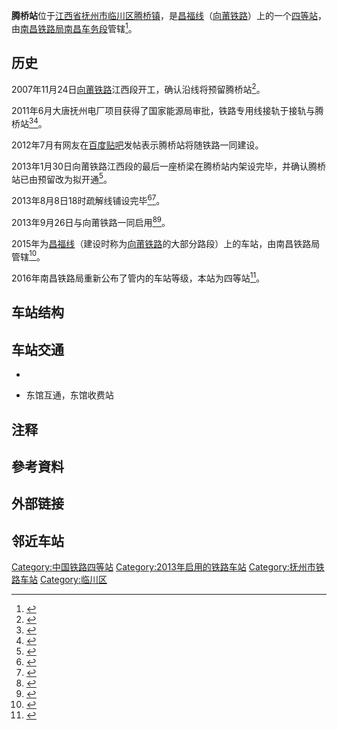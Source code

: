 {{Infobox China railway station
|车站名称= 腾桥站
|图片= G70 20150312 164932.jpg
|图片介绍= 腾桥站的灯泡线（仔细看）
|其他名称= 大唐站<ref>{{Cite web|url=http://jxfz.jxnews.com.cn/system/2013/04/08/012361016.shtml|title=抚州市政协主席谢发明深入昌福铁路调研|accessdate=2016-10-05|author=|date=2013-04-08|work=jxfz.jxnews.com.cn|publisher=|archive-date=2016-10-05|archive-url=https://web.archive.org/web/20161005201632/http://jxfz.jxnews.com.cn/system/2013/04/08/012361016.shtml|dead-url=no}}</ref>
|车站拼音= TengQiao
|英文名称= Tengqiao Railway Station
|车站代码= 
|电报码= 
|拼音码= 
|车站类型= 
|始建时间= 2012年或2013年
|开通运营= 2013年9月26日
|车站地址= [[江西省|江西省]][[抚州市|抚州市]][[临川区|临川区]][[腾桥镇|腾桥镇]]石塘村
|坐标= {{Coord|27.7802423|N|116.4862673|E|format=dms|display=inline,title|type:railwaystation_region:CN}}
|归属= [[南昌铁路局|南昌铁路局]][[南昌车务段|南昌车务段]]
|使用状态= 使用中
|线路= [[昌福铁路|昌福线]]
|车站等级= [[四等站_(中国大陆)|四等站]]
|月台数目= 0
|侧式站台=<!--車站島式月臺的數目，此參數可選-->
|岛式站台=<!--車站月臺面的數目，此參數可選-->
|站台面= 
|股道数目 = 8
|正线= 2
|到发线= 
|其它线= 6（1条疏解线即灯泡线）
|网站=
 }}
'''腾桥站'''位于[[江西省|江西省]][[抚州市|抚州市]][[临川区|临川区]][[腾桥镇|腾桥镇]]，是[[昌福铁路|昌福线]]（[[向莆铁路|向莆铁路]]）上的一个[[四等站_(中国大陆)|四等站]]，由[[南昌铁路局|南昌铁路局]][[南昌车务段|南昌车务段]]管辖<ref>{{Cite web|url=http://www.chnrailway.com/news2/gntl/2013/05/224855.shtml|title=南昌车务段加强栅栏管护 确保联调联试行车安全|accessdate=2016-09-24|author=|date=2013-05-10|last=|work=www.chnrailway.com|publisher=中华铁道网|archive-date=2019-07-22|archive-url=https://web.archive.org/web/20190722173504/http://www.chnrailway.com/news2/gntl/2013/05/224855.shtml|dead-url=yes}}</ref>。

== 历史 ==
2007年11月24日[[向莆铁路|向莆铁路]]江西段开工，确认沿线将预留腾桥站<ref>{{Cite web|url=http://jiangxi.jxnews.com.cn/system/2007/11/23/002617848.shtml|title=向莆铁路（江西段）今日开工（组图）|accessdate=2016-09-24|author=|date=2007-11-24|work=jiangxi.jxnews.com.cn|publisher=大江网|archiveurl=https://web.archive.org/web/20150509120906/http://jiangxi.jxnews.com.cn/system/2007/11/23/002617848.shtml|archivedate=2015-05-09}}</ref>。

2011年6月大唐抚州电厂项目获得了国家能源局审批，铁路专用线接轨于接轨与腾桥站<ref>{{Cite web|url=http://jxfz.jxnews.com.cn/system/2011/06/15/011688277.shtml|title=大唐抚州电厂项目通过国家能源局审批|accessdate=2016-10-05|author=|date=2011-06-15|work=jxfz.jxnews.com.cn|publisher=|archive-date=2015-04-02|archive-url=https://web.archive.org/web/20150402101106/http://jxfz.jxnews.com.cn/system/2011/06/15/011688277.shtml|dead-url=no}}</ref><ref>{{Cite web|url=http://www.sasac.gov.cn/n1180/n1226/n2410/n314244/15425531.html|title=大唐抚州发电公司2台100万千瓦机组新建工程获核准|accessdate=2016-10-05|author=|date=2013-07-12|work=www.sasac.gov.cn|publisher=|archive-date=2015-09-24|archive-url=https://web.archive.org/web/20150924094410/http://www.sasac.gov.cn/n1180/n1226/n2410/n314244/15425531.html|dead-url=no}}</ref>。

2012年7月有网友在[[百度贴吧|百度贴吧]]发帖表示腾桥站将随铁路一同建设。

2013年1月30日向莆铁路江西段的最后一座桥梁在腾桥站内架设完毕，并确认腾桥站已由预留改为拟开通<ref>{{Cite web|url=http://www.cq.xinhuanet.com/2013-02/01/c_114579220.htm|title=向莆铁路最后一片T梁架设完毕|accessdate=2016-10-05|author=|date=2013年2月1日|work=www.cq.xinhuanet.com|publisher=|deadurl=yes|archiveurl=https://web.archive.org/web/20160305021424/http://www.cq.xinhuanet.com/2013-02/01/c_114579220.htm|archivedate=2016年3月5日}}</ref>。

2013年8月8日18时疏解线铺设完毕<ref>{{Cite web|url=http://www.peoplerail.com/rail/show-247-153082-1.html|title=中铁五局完成向莆铁路腾桥站疏解线铺设任务|accessdate=2016-10-05|author=|date=2013-08-09|work=www.peoplerail.com|publisher=|archive-date=2016-10-05|archive-url=https://web.archive.org/web/20161005203700/http://www.peoplerail.com/rail/show-247-153082-1.html|dead-url=no}}</ref><ref>{{Cite web|url=http://www.fj.xinhuanet.com/zt/xptl/zxbb/2013-08/11/c_116896563.htm|title=向莆铁路腾桥站疏解线铺设任务圆满完成|accessdate=2016-10-05|author=|date=2013年8月11日|work=www.fj.xinhuanet.com|publisher=|deadurl=yes|archiveurl=https://web.archive.org/web/20160304101450/http://www.fj.xinhuanet.com/zt/xptl/zxbb/2013-08/11/c_116896563.htm|archivedate=2016年3月4日}}</ref>。

2013年9月26日与向莆铁路一同启用<ref>{{Cite web|url=http://tv.cntv.cn/video/C10616/188b50697f974b229b9005bea1fc4cfc|title=《新闻直播间》 20130926 09:00|accessdate=2016-10-01|author=|date=2013-09-26|work=tv.cntv.cn|publisher=|archive-date=2020-09-21|archive-url=https://web.archive.org/web/20200921205209/http://tv.cntv.cn/video/C10616/188b50697f974b229b9005bea1fc4cfc|dead-url=no}}</ref><ref>{{Cite web|url=http://www.jxnews.com.cn/jxrb/system/2013/09/26/012675274.shtml|title=向莆铁路正式开通运营[图]|accessdate=2016-10-01|author=|date=2013-09-26|work=www.jxnews.com.cn|publisher=|archive-date=2021-07-27|archive-url=https://web.archive.org/web/20210727064951/https://www.jxnews.com.cn/jxrb/system/2013/09/26/012675274.shtml|dead-url=no}}</ref>。

2015年为[[昌福线|昌福线]]（建设时称为[[向莆铁路|向莆铁路]]的大部分路段）上的车站{{efn|参考资料中昌福线沿线车站均标志四、五等车站}}，由南昌铁路局管辖<ref>{{cite book|title=《中国铁路地图集》|publisher=中国铁道出版社|year=2015年2月28日|isbn=978-7-113-13840-0|edition=2015年3月第4次印刷|author=}}</ref>{{rp|40}}。

2016年南昌铁路局重新公布了管内的车站等级，本站为四等站<ref>{{cite journal|title=《南昌铁路局关于重新公布车站等级等事项的通知》|author=南昌铁路局办公室|url=http://www.aiweibang.com/yuedu/126493427.html|date=2016-06-20|journal=南昌铁路局文件|issue=|page=|id=南铁劳卫〔2016〕226号|access-date=2016-09-24|archive-date=2016-09-24|archive-url=https://web.archive.org/web/20160924183049/http://www.aiweibang.com/yuedu/126493427.html|dead-url=no}}</ref>。

== 车站结构 ==

== 车站交通 ==
* {{中国省道名|214|P=江西}}
* {{China Expwy Name|G70}}东馆互通，东馆收费站

== 注释 ==
{{notelist|iger=}}

==參考資料==
{{reflist}}

== 外部链接 ==

== 邻近车站 ==
{{start rail box|[[中国铁路|中国铁路]]}}
{{s-inop|[[抚州站|抚州站]]}} 
{{s-line|[[昌福铁路|昌福线]]||#12395c}} 
{{s-inop|[[南城站_(江西)|南城站]]}}
{{end box}}

{{Commonscat|Tengqiao Railway Station}}
{{昌福铁路}}
{{南昌车务段}}
[[Category:中国铁路四等站|Category:中国铁路四等站]]
[[Category:2013年启用的铁路车站|Category:2013年启用的铁路车站]]
[[Category:抚州市铁路车站|Category:抚州市铁路车站]]
[[Category:临川区|Category:临川区]]